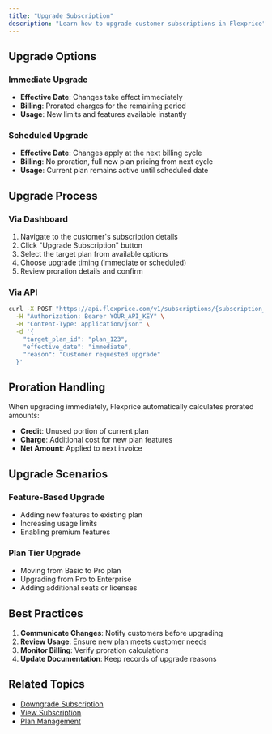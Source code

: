 ```yaml
---
title: "Upgrade Subscription"
description: "Learn how to upgrade customer subscriptions in Flexprice"
---
```


## Upgrade Options

### Immediate Upgrade
- **Effective Date**: Changes take effect immediately
- **Billing**: Prorated charges for the remaining period
- **Usage**: New limits and features available instantly

### Scheduled Upgrade
- **Effective Date**: Changes apply at the next billing cycle
- **Billing**: No proration, full new plan pricing from next cycle
- **Usage**: Current plan remains active until scheduled date

## Upgrade Process

### Via Dashboard
1. Navigate to the customer's subscription details
2. Click "Upgrade Subscription" button
3. Select the target plan from available options
4. Choose upgrade timing (immediate or scheduled)
5. Review proration details and confirm

### Via API
```bash
curl -X POST "https://api.flexprice.com/v1/subscriptions/{subscription_id}/upgrade" \
  -H "Authorization: Bearer YOUR_API_KEY" \
  -H "Content-Type: application/json" \
  -d '{
    "target_plan_id": "plan_123",
    "effective_date": "immediate",
    "reason": "Customer requested upgrade"
  }'
```

## Proration Handling

When upgrading immediately, Flexprice automatically calculates prorated amounts:

- **Credit**: Unused portion of current plan
- **Charge**: Additional cost for new plan features
- **Net Amount**: Applied to next invoice

## Upgrade Scenarios

### Feature-Based Upgrade
- Adding new features to existing plan
- Increasing usage limits
- Enabling premium features

### Plan Tier Upgrade
- Moving from Basic to Pro plan
- Upgrading from Pro to Enterprise
- Adding additional seats or licenses

## Best Practices

1. **Communicate Changes**: Notify customers before upgrading
2. **Review Usage**: Ensure new plan meets customer needs
3. **Monitor Billing**: Verify proration calculations
4. **Update Documentation**: Keep records of upgrade reasons

## Related Topics

- [Downgrade Subscription](./Downgrade%20subscription.md)
- [View Subscription](../View%20subscription.md)
- [Plan Management](../../Product%20catalogue/Plans/Overview.md) 